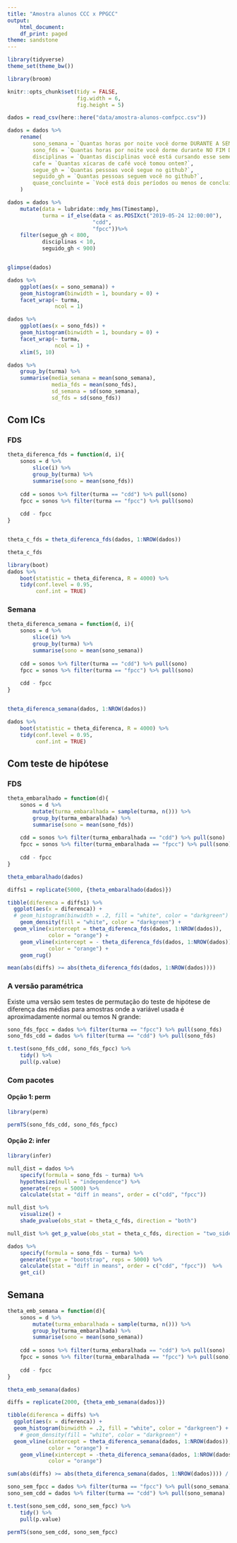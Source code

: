 ```yaml
---
title: "Amostra alunos CCC x PPGCC"
output:
    html_document:
    df_print: paged
theme: sandstone
---
```


```r
library(tidyverse)
theme_set(theme_bw())

library(broom)

knitr::opts_chunk$set(tidy = FALSE,
                      fig.width = 6,
                      fig.height = 5)

```

```r
dados = read_csv(here::here("data/amostra-alunos-comfpcc.csv"))

dados = dados %>%
    rename(
        sono_semana = `Quantas horas por noite você dorme DURANTE A SEMANA em média?`,
        sono_fds = `Quantas horas por noite você dorme durante NO FIM DE SEMANA em média?`,
        disciplinas = `Quantas disciplinas você está cursando esse semestre?`,
        cafe = `Quantas xícaras de café você tomou ontem?`,
        segue_gh = `Quantas pessoas você segue no github?`,
        seguido_gh = `Quantas pessoas seguem você no github?`,
        quase_concluinte = `Você está dois períodos ou menos de concluir?`
    )

dados = dados %>% 
    mutate(data = lubridate::mdy_hms(Timestamp),
           turma = if_else(data < as.POSIXct("2019-05-24 12:00:00"), 
                           "cdd", 
                           "fpcc"))%>% 
    filter(segue_gh < 800, 
           disciplinas < 10,
           seguido_gh < 900)


glimpse(dados)
```

```r
dados %>% 
    ggplot(aes(x = sono_semana)) + 
    geom_histogram(binwidth = 1, boundary = 0) + 
    facet_wrap(~ turma, 
               ncol = 1)

dados %>% 
    ggplot(aes(x = sono_fds)) + 
    geom_histogram(binwidth = 1, boundary = 0) + 
    facet_wrap(~ turma, 
               ncol = 1) + 
    xlim(5, 10)
```

```r
dados %>% 
    group_by(turma) %>% 
    summarise(media_semana = mean(sono_semana), 
              media_fds = mean(sono_fds), 
              sd_semana = sd(sono_semana), 
              sd_fds = sd(sono_fds))
```


## Com ICs

### FDS

```r
theta_diferenca_fds = function(d, i){
    sonos = d %>% 
        slice(i) %>% 
        group_by(turma) %>% 
        summarise(sono = mean(sono_fds)) 
    
    cdd = sonos %>% filter(turma == "cdd") %>% pull(sono)
    fpcc = sonos %>% filter(turma == "fpcc") %>% pull(sono)
    
    cdd - fpcc
}


theta_c_fds = theta_diferenca_fds(dados, 1:NROW(dados))

theta_c_fds
```

```r
library(boot)
dados %>% 
    boot(statistic = theta_diferenca, R = 4000) %>% 
    tidy(conf.level = 0.95, 
         conf.int = TRUE)
```

### Semana


```r
theta_diferenca_semana = function(d, i){
    sonos = d %>% 
        slice(i) %>% 
        group_by(turma) %>% 
        summarise(sono = mean(sono_semana)) 
    
    cdd = sonos %>% filter(turma == "cdd") %>% pull(sono)
    fpcc = sonos %>% filter(turma == "fpcc") %>% pull(sono)
    
    cdd - fpcc
}


theta_diferenca_semana(dados, 1:NROW(dados))
```

```r
dados %>% 
    boot(statistic = theta_diferenca, R = 4000) %>% 
    tidy(conf.level = 0.95, 
         conf.int = TRUE)
```

## Com teste de hipótese

### FDS

```r
theta_embaralhado = function(d){
    sonos = d %>% 
        mutate(turma_embaralhada = sample(turma, n())) %>% 
        group_by(turma_embaralhada) %>% 
        summarise(sono = mean(sono_fds)) 
    
    cdd = sonos %>% filter(turma_embaralhada == "cdd") %>% pull(sono)
    fpcc = sonos %>% filter(turma_embaralhada == "fpcc") %>% pull(sono)
    
    cdd - fpcc
}

theta_embaralhado(dados)
```



```r
diffs1 = replicate(5000, {theta_embaralhado(dados)})

tibble(diferenca = diffs1) %>% 
  ggplot(aes(x = diferenca)) + 
  # geom_histogram(binwidth = .2, fill = "white", color = "darkgreen") + 
    geom_density(fill = "white", color = "darkgreen") + 
  geom_vline(xintercept = theta_diferenca_fds(dados, 1:NROW(dados)), 
             color = "orange") + 
    geom_vline(xintercept = - theta_diferenca_fds(dados, 1:NROW(dados)), 
             color = "orange") + 
    geom_rug()
```

```r
mean(abs(diffs) >= abs(theta_diferenca_fds(dados, 1:NROW(dados))))
```

### A versão paramétrica

Existe uma versão sem testes de permutação do teste de hipótese de diferença das médias para amostras onde a variável usada é aproximadamente normal ou temos N grande:

```r
sono_fds_fpcc = dados %>% filter(turma == "fpcc") %>% pull(sono_fds)
sono_fds_cdd = dados %>% filter(turma == "cdd") %>% pull(sono_fds)

t.test(sono_fds_cdd, sono_fds_fpcc) %>% 
    tidy() %>% 
    pull(p.value)
```

### Com pacotes

#### Opção 1: perm

```r
library(perm)

permTS(sono_fds_cdd, sono_fds_fpcc)

```

#### Opção 2: infer

```r
library(infer)

null_dist = dados %>%
    specify(formula = sono_fds ~ turma) %>%
    hypothesize(null = "independence") %>%
    generate(reps = 5000) %>%
    calculate(stat = "diff in means", order = c("cdd", "fpcc")) 

null_dist %>%
    visualize() + 
    shade_pvalue(obs_stat = theta_c_fds, direction = "both")
```

```r
null_dist %>% get_p_value(obs_stat = theta_c_fds, direction = "two_sided")
```


```r
dados %>%
    specify(formula = sono_fds ~ turma) %>%
    generate(type = "bootstrap", reps = 5000) %>%
    calculate(stat = "diff in means", order = c("cdd", "fpcc"))  %>% 
    get_ci()
```


## Semana

```r
theta_emb_semana = function(d){
    sonos = d %>% 
        mutate(turma_embaralhada = sample(turma, n())) %>% 
        group_by(turma_embaralhada) %>% 
        summarise(sono = mean(sono_semana)) 
    
    cdd = sonos %>% filter(turma_embaralhada == "cdd") %>% pull(sono)
    fpcc = sonos %>% filter(turma_embaralhada == "fpcc") %>% pull(sono)
    
    cdd - fpcc
}

theta_emb_semana(dados)

diffs = replicate(2000, {theta_emb_semana(dados)})

tibble(diferenca = diffs) %>% 
  ggplot(aes(x = diferenca)) + 
  geom_histogram(binwidth = .2, fill = "white", color = "darkgreen") +
    # geom_density(fill = "white", color = "darkgreen") + 
  geom_vline(xintercept = theta_diferenca_semana(dados, 1:NROW(dados)), 
             color = "orange") + 
    geom_vline(xintercept = -theta_diferenca_semana(dados, 1:NROW(dados)), 
             color = "orange")

sum(abs(diffs) >= abs(theta_diferenca_semana(dados, 1:NROW(dados)))) / length(diffs)
```


```r
sono_sem_fpcc = dados %>% filter(turma == "fpcc") %>% pull(sono_semana)
sono_sem_cdd = dados %>% filter(turma == "cdd") %>% pull(sono_semana)

t.test(sono_sem_cdd, sono_sem_fpcc) %>% 
    tidy() %>% 
    pull(p.value)
```


```r
permTS(sono_sem_cdd, sono_sem_fpcc)
```
